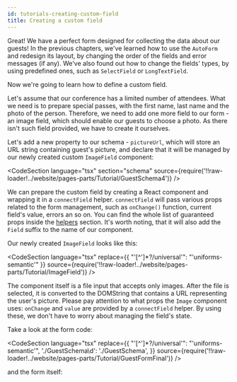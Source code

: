 ```yaml
---
id: tutorials-creating-custom-field
title: Creating a custom field
---
```



Great! We have a perfect form designed for collecting the data about our guests!
In the previous chapters, we've learned how to use the `AutoForm` and redesign its layout, by changing the order of the fields and error messages (if any).
We've also found out how to change the fields' types, by using predefined ones, such as `SelectField` or `LongTextField`.

Now we're going to learn how to define a custom field.

Let's assume that our conference has a limited number of attendees.
What we need is to prepare special passes, with the first name, last name and the photo of the person.
Therefore, we need to add one more field to our form - an image field, which should enable our guests to choose a photo.
As there isn't such field provided, we have to create it ourselves.

Let's add a new property to our schema - `pictureUrl`, which will store an URL string containing guest's picture,
and declare that it will be managed by our newly created custom `ImageField` component:

<CodeSection
  language="tsx"
  section="schema"
  source={require('!!raw-loader!../website/pages-parts/Tutorial/GuestSchema4')}
/>

We can prepare the custom field by creating a React component and wrapping it in a `connectField` helper.
`connectField` will pass various props related to the form management, such as `onChange()` function, current field's value, errors an so on.
You can find the whole list of guaranteed props inside the [helpers](/docs/api-helpers#connectfieldcomponent-options) section.
It's worth noting, that it will also add the `Field` suffix to the name of our component.

Our newly created `ImageField` looks like this:

<CodeSection
  language="tsx"
  replace={{ "'[^']*?/universal'": "'uniforms-semantic'" }}
  source={require('!!raw-loader!../website/pages-parts/Tutorial/ImageField')}
/>

The component itself is a file input that accepts only images.
After the file is selected, it is converted to the DOMString that contains a URL representing the user's picture.
Please pay attention to what props the `Image` component uses: `onChange` and `value` are provided by a `connectField` helper.
By using these, we don't have to worry about managing the field's state.

Take a look at the form code:

<CodeSection
  language="tsx"
  replace={{
    "'[^']*?/universal'": "'uniforms-semantic'",
    './GuestSchema\\d': './GuestSchema',
  }}
  source={require('!!raw-loader!../website/pages-parts/Tutorial/GuestFormFinal')}
/>

and the form itself:

<TutorialForm>
  <GuestFormFinal />
</TutorialForm>
